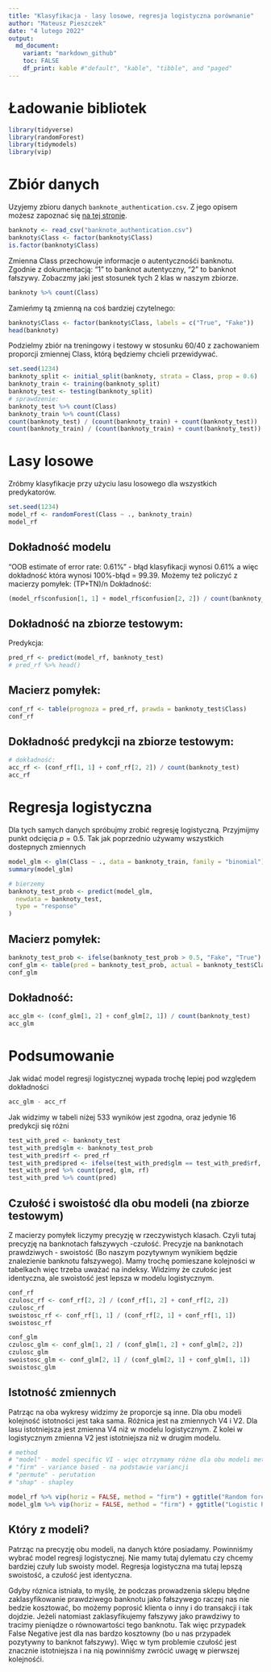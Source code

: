 ```yaml
---
title: "Klasyfikacja - lasy losowe, regresja logistyczna porównanie"
author: "Mateusz Pieszczek"
date: "4 lutego 2022"
output:
  md_document:
    variant: "markdown_github"
    toc: FALSE
    df_print: kable #"default", "kable", "tibble", and "paged"
---
```




# Ładowanie bibliotek
```r
library(tidyverse)
library(randomForest)
library(tidymodels)
library(vip)
```

# Zbiór danych
Uzyjemy zbioru danych `banknote_authentication.csv`. Z jego opisem możesz zapoznać się [na tej stronie](https://www.openml.org/d/1462).

```r
banknoty <- read_csv("banknote_authentication.csv")
banknoty$Class <- factor(banknoty$Class)
is.factor(banknoty$Class)
```

Zmienna Class przechowuje informacje o autentycznośći banknotu. Zgodnie z dokumentacją: "1" to banknot autentyczny, "2" to banknot fałszywy.
Zobaczmy jaki jest stosunek tych 2 klas w naszym zbiorze.
```r
banknoty %>% count(Class)
```

Zamieńmy tą zmienną na coś bardziej czytelnego:
```r
banknoty$Class <- factor(banknoty$Class, labels = c("True", "Fake"))
head(banknoty)
```

Podzielmy zbiór na treningowy i testowy w stosunku 60/40 z zachowaniem proporcji zmiennej Class, którą będziemy chcieli przewidywać.

```r
set.seed(1234)
banknoty_split <- initial_split(banknoty, strata = Class, prop = 0.6)
banknoty_train <- training(banknoty_split)
banknoty_test <- testing(banknoty_split)
# sprawdzenie:
banknoty_test %>% count(Class)
banknoty_train %>% count(Class)
count(banknoty_test) / (count(banknoty_train) + count(banknoty_test))
count(banknoty_train) / (count(banknoty_train) + count(banknoty_test))
```

# Lasy losowe

Zróbmy klasyfikacje przy użyciu lasu losowego dla wszystkich predykatorów.

```r
set.seed(1234)
model_rf <- randomForest(Class ~ ., banknoty_train)
model_rf
```

## Dokładność modelu

"OOB estimate of  error rate: 0.61%" - błąd klasyfikacji wynosi 0.61% a więc dokładność która wynosi 100%-błąd = 99.39.
Możemy też policzyć z macierzy pomyłek: (TP+TN)/n
Dokładność:
```r
(model_rf$confusion[1, 1] + model_rf$confusion[2, 2]) / count(banknoty_train)
```

## Dokładność na zbiorze testowym:
Predykcja:

```r
pred_rf <- predict(model_rf, banknoty_test)
# pred_rf %>% head()
```


## Macierz pomyłek:

```r
conf_rf <- table(prognoza = pred_rf, prawda = banknoty_test$Class)
conf_rf
```


## Dokładność predykcji na zbiorze testowym:

```r
# dokładność:
acc_rf <- (conf_rf[1, 1] + conf_rf[2, 2]) / count(banknoty_test)
acc_rf
```


# Regresja logistyczna

Dla tych samych danych spróbujmy zrobić regresję logistyczną. Przyjmijmy punkt odcięcia $p = 0.5$.
Tak jak poprzednio używamy wszystkich dostepnych zmiennych
```r
model_glm <- glm(Class ~ ., data = banknoty_train, family = "binomial")
summary(model_glm)
```

```r
# bierzemy
banknoty_test_prob <- predict(model_glm,
  newdata = banknoty_test,
  type = "response"
)
```
## Macierz pomyłek:
```r
banknoty_test_prob <- ifelse(banknoty_test_prob > 0.5, "Fake", "True")
conf_glm <- table(pred = banknoty_test_prob, actual = banknoty_test$Class)
conf_glm
```
## Dokładność:
```r
acc_glm <- (conf_glm[1, 2] + conf_glm[2, 1]) / count(banknoty_test)
acc_glm
```

# Podsumowanie
Jak widać model regresji logistycznej wypada trochę lepiej pod względem dokładności
```r
acc_glm - acc_rf
```

Jak widzimy w tabeli niżej 533 wyników jest zgodna, oraz jedynie 16 predykcji się różni
```r
test_with_pred <- banknoty_test
test_with_pred$glm <- banknoty_test_prob
test_with_pred$rf <- pred_rf
test_with_pred$pred <- ifelse(test_with_pred$glm == test_with_pred$rf, "Same", "Different")
test_with_pred %>% count(pred, glm, rf)
test_with_pred %>% count(pred)
```


## Czułość i swoistość dla obu modeli (na zbiorze testowym)

Z macierzy pomyłek liczymy precyzję w rzeczywistych klasach. Czyli tutaj precyzję na banknotach fałszywych -czułość. Precyzje na banknotach prawdziwych - swoistość (Bo naszym pozytywnym wynikiem będzie znalezienie banknotu fałszywego). Mamy trochę pomieszane kolejności w tabelkach więc trzeba uważać na indeksy. Widzimy że czułośc jest identyczna, ale swoistość jest lepsza w modelu logistycznym.
```r
conf_rf
czulosc_rf <- conf_rf[2, 2] / (conf_rf[1, 2] + conf_rf[2, 2])
czulosc_rf
swoistosc_rf <- conf_rf[1, 1] / (conf_rf[2, 1] + conf_rf[1, 1])
swoistosc_rf

conf_glm
czulosc_glm <- conf_glm[1, 2] / (conf_glm[1, 2] + conf_glm[2, 2])
czulosc_glm
swoistosc_glm <- conf_glm[2, 1] / (conf_glm[2, 1] + conf_glm[1, 1])
swoistosc_glm
```

## Istotność zmiennych
Patrząc na oba wykresy widzimy że proporcje są inne. Dla obu modeli kolejność istotności jest taka sama. Różnica jest na zmiennych V4 i V2. Dla lasu istotniejsza jest zmienna V4 niż w modelu logistycznym. Z kolei w logistycznym zmienna V2 jest istotniejsza niż w drugim modelu.
```r
# method
# "model" - model specific VI - więc otrzymamy różne dla obu modeli metody
# "firm" - variance based - na podstawie variancji
# "permute" - perutation
# "shap" - shapley

model_rf %>% vip(horiz = FALSE, method = "firm") + ggtitle("Random forest")
model_glm %>% vip(horiz = FALSE, method = "firm") + ggtitle("Logistic Regresion")
```

## Który z modeli? 
Patrząc na precyzję obu modeli, na danych które posiadamy. Powinniśmy wybrać model regresji logistycznej. Nie mamy tutaj dylematu czy chcemy bardziej czuły lub swoisty model. Regresja logistyczna ma tutaj lepszą swoistość, a czułość jest identyczna.

Gdyby róznica istniała, to myślę, że podczas prowadzenia sklepu błędne zaklasyfikowanie prawdziwego banknotu jako fałszywego raczej nas nie bedzie kosztować, bo możemy poprosić klienta o inny i do transakcji i tak dojdzie. Jeżeli natomiast zaklasyfikujemy fałszywy jako prawdziwy to tracimy pieniądze o równowartości tego banknotu. Tak więc przypadek False Negative jest dla nas bardzo kosztowny (bo u nas przypadek pozytywny to banknot fałszywy).
Więc w tym problemie czułość jest znacznie istotniejsza i na nią powinniśmy zwrócić uwagę w pierwszej kolejnośći.

